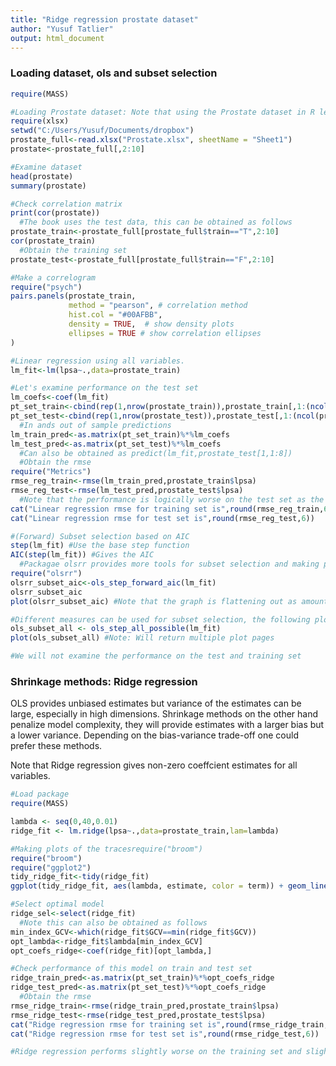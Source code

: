 ---
title: "Ridge regression prostate dataset"
author: "Yusuf Tatlier"
output: html_document
---

### Loading dataset, ols and subset selection

```{r,message=FALSE}
require(MASS)

#Loading Prostate dataset: Note that using the Prostate dataset in R leads to different outcomes. I have loaded the dataset used for the analyses in the book.
require(xlsx)
setwd("C:/Users/Yusuf/Documents/dropbox")
prostate_full<-read.xlsx("Prostate.xlsx", sheetName = "Sheet1")
prostate<-prostate_full[,2:10]

#Examine dataset
head(prostate)
summary(prostate)

#Check correlation matrix
print(cor(prostate))
  #The book uses the test data, this can be obtained as follows
prostate_train<-prostate_full[prostate_full$train=="T",2:10]
cor(prostate_train)
  #Obtain the training set
prostate_test<-prostate_full[prostate_full$train=="F",2:10]

#Make a correlogram
require("psych")
pairs.panels(prostate_train, 
             method = "pearson", # correlation method
             hist.col = "#00AFBB",
             density = TRUE,  # show density plots
             ellipses = TRUE # show correlation ellipses
)

#Linear regression using all variables.
lm_fit<-lm(lpsa~.,data=prostate_train)

#Let's examine performance on the test set
lm_coefs<-coef(lm_fit)
pt_set_train<-cbind(rep(1,nrow(prostate_train)),prostate_train[,1:(ncol(prostate_train)-1)])
pt_set_test<-cbind(rep(1,nrow(prostate_test)),prostate_test[,1:(ncol(prostate_test)-1)])
  #In ands out of sample predictions
lm_train_pred<-as.matrix(pt_set_train)%*%lm_coefs
lm_test_pred<-as.matrix(pt_set_test)%*%lm_coefs
  #Can also be obtained as predict(lm_fit,prostate_test[1,1:8])
  #Obtain the rmse
require("Metrics")
rmse_reg_train<-rmse(lm_train_pred,prostate_train$lpsa)
rmse_reg_test<-rmse(lm_test_pred,prostate_test$lpsa)
  #Note that the performance is logically worse on the test set as the model is less customized for this set   
cat("Linear regression rmse for training set is",round(rmse_reg_train,6))
cat("Linear regression rmse for test set is",round(rmse_reg_test,6))

#(Forward) Subset selection based on AIC
step(lm_fit) #Use the base step function
AIC(step(lm_fit)) #Gives the AIC
  #Packagae olsrr provides more tools for subset selection and making plots
require("olsrr") 
olsrr_subset_aic<-ols_step_forward_aic(lm_fit)
olsrr_subset_aic
plot(olsrr_subset_aic) #Note that the graph is flattening out as amount of variation explained by an additional covariate is decreasing.

#Different measures can be used for subset selection, the following plot function gives this procedure for different measures.
ols_subset_all <- ols_step_all_possible(lm_fit)
plot(ols_subset_all) #Note: Will return multiple plot pages

#We will not examine the performance on the test and training set
```

### Shrinkage methods: Ridge regression

OLS provides unbiased estimates but variance of the estimates can be large, especially in high dimensions. Shrinkage methods on the other hand penalize model complexity, they
will provide estimates with a larger bias but a lower variance. Depending on the bias-variance trade-off one could prefer these methods.

Note that Ridge regression gives non-zero coeffcient estimates for all variables.

```{r,message=FALSE}

#Load package
require(MASS)

lambda <- seq(0,40,0.01)
ridge_fit <- lm.ridge(lpsa~.,data=prostate_train,lam=lambda)

#Making plots of the tracesrequire("broom")
require("broom")
require("ggplot2")
tidy_ridge_fit<-tidy(ridge_fit)
ggplot(tidy_ridge_fit, aes(lambda, estimate, color = term)) + geom_line()

#Select optimal model
ridge_sel<-select(ridge_fit)
  #Note this can also be obtained as follows
min_index_GCV<-which(ridge_fit$GCV==min(ridge_fit$GCV))
opt_lambda<-ridge_fit$lambda[min_index_GCV]
opt_coefs_ridge<-coef(ridge_fit)[opt_lambda,]

#Check performance of this model on train and test set 
ridge_train_pred<-as.matrix(pt_set_train)%*%opt_coefs_ridge
ridge_test_pred<-as.matrix(pt_set_test)%*%opt_coefs_ridge
  #Obtain the rmse
rmse_ridge_train<-rmse(ridge_train_pred,prostate_train$lpsa)
rmse_ridge_test<-rmse(ridge_test_pred,prostate_test$lpsa)
cat("Ridge regression rmse for training set is",round(rmse_ridge_train,6))
cat("Ridge regression rmse for test set is",round(rmse_ridge_test,6))

#Ridge regression performs slightly worse on the training set and slighty better on the test set
```